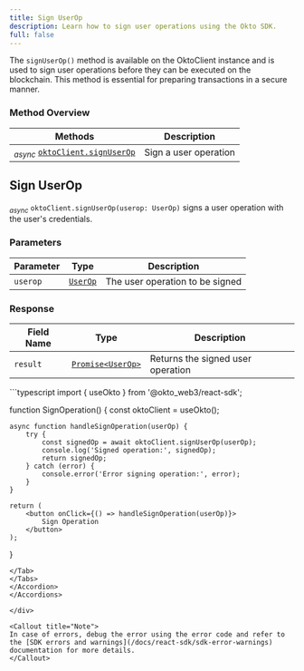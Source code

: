 ```yaml
---
title: Sign UserOp
description: Learn how to sign user operations using the Okto SDK.
full: false
---
```



The `signUserOp()` method is available on the OktoClient instance and is used to sign user operations before they can be executed on the blockchain. This method is essential for preparing transactions in a secure manner.

### Method Overview

| Methods | Description |
|---------|-------------|
| <sub><i>async</i></sub> [`oktoClient.signUserOp`](#sign-userop) | Sign a user operation |

<div className="method-box">

## Sign UserOp

<sub><i>async</i></sub> `oktoClient.signUserOp(userop: UserOp)` signs a user operation with the user's credentials.

### Parameters

| Parameter | Type | Description |
|-----------|------|-------------|
| `userop` | [`UserOp`](/docs/react-sdk/technical-reference#models) | The user operation to be signed |

### Response

<Callout title="Success Response">

| Field Name | Type | Description |
|------------|------|-------------|
| `result` | [`Promise<UserOp>`](/docs/react-sdk/technical-reference#models) | Returns the signed user operation |

</Callout>

<Accordions>
<Accordion title="Example">
<Tabs items={['TypeScript']}>
<Tab value="TypeScript">
```typescript
import { useOkto } from '@okto_web3/react-sdk';

function SignOperation() {
    const oktoClient = useOkto();

    async function handleSignOperation(userOp) {
        try {
            const signedOp = await oktoClient.signUserOp(userOp);
            console.log('Signed operation:', signedOp);
            return signedOp;
        } catch (error) {
            console.error('Error signing operation:', error);
        }
    }

    return (
        <button onClick={() => handleSignOperation(userOp)}>
            Sign Operation
        </button>
    );
}
```
</Tab>
</Tabs>
</Accordion>
</Accordions>

</div>

<Callout title="Note">
In case of errors, debug the error using the error code and refer to the [SDK errors and warnings](/docs/react-sdk/sdk-error-warnings) documentation for more details.
</Callout>